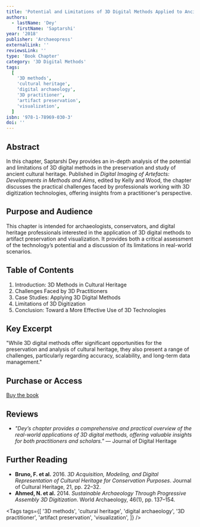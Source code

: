 ```yaml
---
title: 'Potential and Limitations of 3D Digital Methods Applied to Ancient Cultural Heritage: Insights from a Professional 3D Practitioner'
authors:
  - lastName: 'Dey'
    firstName: 'Saptarshi'
year: '2018'
publisher: 'Archaeopress'
externalLink: ''
reviewsLink: ''
type: 'Book Chapter'
category: '3D Digital Methods'
tags:
  [
    '3D methods',
    'cultural heritage',
    'digital archaeology',
    '3D practitioner',
    'artifact preservation',
    'visualization',
  ]
isbn: '978-1-78969-030-3'
doi: ''
---
```


## Abstract

In this chapter, Saptarshi Dey provides an in-depth analysis of the potential and limitations of 3D digital methods in the preservation and study of ancient cultural heritage. Published in _Digital Imaging of Artefacts: Developments in Methods and Aims_, edited by Kelly and Wood, the chapter discusses the practical challenges faced by professionals working with 3D digitization technologies, offering insights from a practitioner's perspective.

## Purpose and Audience

This chapter is intended for archaeologists, conservators, and digital heritage professionals interested in the application of 3D digital methods to artifact preservation and visualization. It provides both a critical assessment of the technology’s potential and a discussion of its limitations in real-world scenarios.

## Table of Contents

1. Introduction: 3D Methods in Cultural Heritage
2. Challenges Faced by 3D Practitioners
3. Case Studies: Applying 3D Digital Methods
4. Limitations of 3D Digitization
5. Conclusion: Toward a More Effective Use of 3D Technologies

## Key Excerpt

"While 3D digital methods offer significant opportunities for the preservation and analysis of cultural heritage, they also present a range of challenges, particularly regarding accuracy, scalability, and long-term data management."

## Purchase or Access

[Buy the book](https://archaeopress.com/ArchaeopressShop/Public/displayProductDetail.asp?id=%7B1903D7EB-97A3-4459-BF73-7957F1A7F566%7D)

## Reviews

- _"Dey’s chapter provides a comprehensive and practical overview of the real-world applications of 3D digital methods, offering valuable insights for both practitioners and scholars."_ — Journal of Digital Heritage

## Further Reading

- **Bruno, F. et al.** 2016. _3D Acquisition, Modeling, and Digital Representation of Cultural Heritage for Conservation Purposes_. Journal of Cultural Heritage, 21, pp. 22–32.
- **Ahmed, N. et al.** 2014. _Sustainable Archaeology Through Progressive Assembly 3D Digitization_. World Archaeology, 46(1), pp. 137–154.

<Tags
  tags={[
    '3D methods',
    'cultural heritage',
    'digital archaeology',
    '3D practitioner',
    'artifact preservation',
    'visualization',
  ]}
/>
